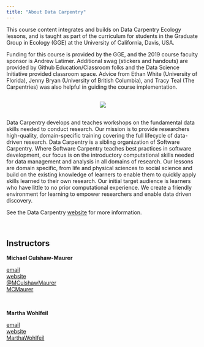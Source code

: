 ```yaml
---
title: "About Data Carpentry"
---
```

<p></p>

This course content integrates and builds on Data Carpentry Ecology lessons, and is taught as part of the curriculum for students in the Graduate Group in Ecology (GGE) at the University of California, Davis, USA.

Funding for this course is provided by the GGE, and the 2019 course faculty sponsor is Andrew Latimer. Additional swag (stickers and handouts) are provided by Github Education/Classroom folks and the Data Science Initiative provided classroom space. Advice from Ethan White (University of Florida), Jenny Bryan (University of British Columbia), and Tracy Teal (The Carpentries) was also helpful in guiding the course implementation.


<p></p>

<div style="text-align: center; margin-top: 30px; margin-bottom: 30px;">
![](./img/DC-logo-vision.png)
</div>

<p></p>

Data Carpentry develops and teaches workshops on the fundamental data skills needed to conduct research. Our mission is to provide researchers high-quality, domain-specific training covering the full lifecycle of data-driven research. Data Carpentry is a sibling organization of Software Carpentry. Where Software Carpentry teaches best practices in software development, our focus is on the introductory computational skills needed for data management and analysis in all domains of research. Our lessons are domain specific, from life and physical sciences to social science and build on the existing knowledge of learners to enable them to quickly apply skills learned to their own research. Our initial target audience is learners who have little to no prior computational experience. We create a friendly environment for learning to empower researchers and enable data driven discovery.

See the Data Carpentry [website](http://www.datacarpentry.org/) for more information.

<br>

## Instructors 

**Michael Culshaw-Maurer** 

<i class="fa fa-envelope-square" aria-hidden="true"></i> [email](mailto:mjculshawmaurer@ucdavis.edu)  
[<i class="fa fa-globe" aria-hidden="true"></i> website](https://mcmaurer.github.io/)  
[<i class="fa fa-twitter-square" aria-hidden="true"></i> \@MCulshawMaurer](https://twitter.com/MCulshawMaurer)  
[<i class="fa fa-github-square" aria-hidden="true"></i> MCMaurer](https://github.com/mcmaurer)  

<br>

**Martha Wohlfeil** 

<i class="fa fa-envelope-square" aria-hidden="true"></i> [email](mailto:mwohlfeil@ucdavis.edu)  
[<i class="fa fa-globe" aria-hidden="true"></i> website](https://marthawohlfeil.github.io/)  
[<i class="fa fa-github-square" aria-hidden="true"></i> MarthaWohlfeil](https://github.com/MarthaWohlfeil)   

 



